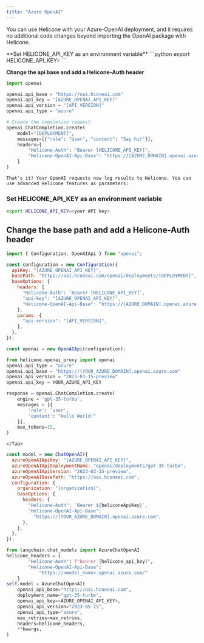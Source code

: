 ```yaml
---
title: "Azure OpenAI"
---
```


You can use Helicone with your Azure-OpenAI deployment, and it requires no additional code changes beyond importing the OpenAI package with Helicone.

<Tabs>
 <Tab title="Python">
  **Set HELICONE_API_KEY as an environment variable**
  ```python
  export HELICONE_API_KEY=<your API key>
  ```

**Change the api base and add a Helicone-Auth header**

```python
import openai

openai.api_base = "https://oai.hconeai.com"
openai.api_key = "[AZURE_OPENAI_API_KEY]"
openai.api_version = "[API_VERSION]"
openai.api_type = "azure"

# Create the completion request
openai.ChatCompletion.create(
    model="[DEPLOYMENT]",
    messages=[{"role": "User", "content": "Say hi!"}],
    headers={
        "Helicone-Auth": "Bearer [HELICONE_API_KEY]",
        "Helicone-OpenAI-Api-Base": "https://[AZURE_DOMAIN].openai.azure.com",
    }
)
```

    That's it! Your OpenAI requests now log results to Helicone. You can use advanced Helicone features as parameters:

  </Tab>
  
  <Tab title="Node.js">

### Set HELICONE_API_KEY as an environment variable

```bash
export HELICONE_API_KEY=<your API key>
```

## Change the base path and add a Helicone-Auth header

```javascript
import { Configuration, OpenAIApi } from "openai";

const configuration = new Configuration({
  apiKey: "[AZURE_OPENAI_API_KEY]",
  basePath: "https://oai.hconeai.com/openai/deployments/[DEPLOYMENT]",
  baseOptions: {
    headers: {
      "Helicone-Auth": `Bearer [HELICONE_API_KEY]`,
      "api-key": "[AZURE_OPENAI_API_KEY]",
      "Helicone-OpenAI-Api-Base": "https://[AZURE_DOMAIN].openai.azure.com",
    },
    params: {
      "api-version": "[API_VERSION]",
    },
  },
});

const openai = new OpenAIApi(configuration);
```

  </Tab>

  <Tab title="Python w/package">

```python
from helicone.openai_proxy import openai
openai.api_type = "azure"
openai.api_base = "https://[YOUR_AZURE_DOMAIN].openai.azure.com"
openai.api_version = "2023-03-15-preview"
openai.api_key = YOUR_AZURE_API_KEY

response = openai.ChatCompletion.create(
    engine = 'gpt-35-turbo',
    messages = [{
        'role': 'user',
        'content': "Hello World!"
    }],
    max_tokens=15,
)

```

    </Tab>

  <Tab title="LangChain JS">

```javascript
const model = new ChatOpenAI({
  azureOpenAIApiKey: "[AZURE_OPENAI_API_KEY]",
  azureOpenAIApiDeploymentName: "openai/deployments/gpt-35-turbo",
  azureOpenAIApiVersion: "2023-03-15-preview",
  azureOpenAIBasePath: "https://oai.hconeai.com",
  configuration: {
    organization: "[organization]",
    baseOptions: {
      headers: {
        "Helicone-Auth": `Bearer ${heliconeApiKey}`,
        "Helicone-OpenAI-Api-Base":
          "https://[YOUR_AZURE_DOMAIN].openai.azure.com",
      },
    },
  },
});
```

  </Tab>

  <Tab title="LangChain">

```python
from langchain.chat_models import AzureChatOpenAI
helicone_headers = {
        "Helicone-Auth": f"Bearer {helicone_api_key}",
        "Helicone-OpenAI-Api-Base":
            "https://<model_name>.openai.azure.com/"
    }
self.model = AzureChatOpenAI(
    openai_api_base="https://oai.hconeai.com",
    deployment_name="gpt-35-turbo",
    openai_api_key=<AZURE_OPENAI_API_KEY>,
    openai_api_version="2023-05-15",
    openai_api_type="azure",
    max_retries=max_retries,
    headers=helicone_headers,
    **kwargs,
)
```

  </Tab>
</Tabs>
